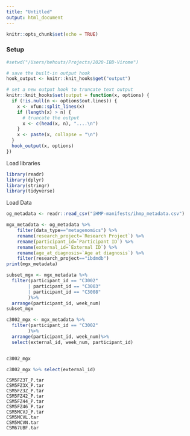 ```yaml
---
title: "Untitled"
output: html_document
---
```


```r
knitr::opts_chunk$set(echo = TRUE)
```



### Setup

```r
#setwd("/Users/hehouts/Projects/2020-IBD-Virome")
```

```r
# save the built-in output hook
hook_output <- knitr::knit_hooks$get("output")

# set a new output hook to truncate text output
knitr::knit_hooks$set(output = function(x, options) {
  if (!is.null(n <- options$out.lines)) {
    x <- xfun::split_lines(x)
    if (length(x) > n) {
      # truncate the output
      x <- c(head(x, n), "....\n")
    }
    x <- paste(x, collapse = "\n")
  }
  hook_output(x, options)
})
```


Load libraries
```r
library(readr)
library(dplyr)
library(stringr)
library(tidyverse)
```

Load Data
```r
og_metadata <- readr::read_csv("iHMP-manifests/ihmp_metadata.csv")
```

```r
mgx_metadata <- og_metadata %>%
    filter(data_type=="metagenomics") %>%
    rename(research_project=`Research Project`) %>%
    rename(participant_id=`Participant ID`) %>%
    rename(external_id=`External ID`) %>%
    rename(age_at_diagnosis=`Age at diagnosis`) %>%
    filter(research_project=="ibdmdb")
print(mgx_metadata)
```


```r
subset_mgx <- mgx_metadata %>%
  filter(participant_id == "C3002"
        | participant_id == "C3003"
        | participant_id == "C3008"
        )%>%
  arrange(participant_id, week_num)
subset_mgx
```




```r
c3002_mgx <- mgx_metadata %>%
  filter(participant_id == "C3002"
        )%>%
  arrange(participant_id, week_num)%>%
  select(external_id, week_num, participant_id)


c3002_mgx
```

```r
c3002_mgx %>% select(external_id)
```



```
CSM5FZ3T_P.tar			
CSM5FZ3X_P.tar			
CSM5FZ3Z_P.tar			
CSM5FZ42_P.tar			
CSM5FZ44_P.tar			
CSM5FZ46_P.tar			
CSM5MCVJ_P.tar			
CSM5MCVL.tar		
CSM5MCVN.tar		
CSM67UBF.tar

```
